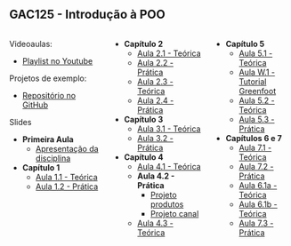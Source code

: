 ## GAC125 - Introdução à POO {.smaller}

::: {.nonincremental .fontsize80}

:::: {.columns}


::: {.column width="35%"}

[Videoaulas]{.alert}: 

- [Playlist no Youtube](https://www.youtube.com/watch?v=Pn49AxSBQ7g&list=PLaPMgEYxCSWep1GK69nOMWPr20zPKRILC)

[Projetos de exemplo]{.alert}: 

- [Repositório no GitHub](https://github.com/orgs/ufla-ipoo/repositories)

[Slides]{.alert} 

- **Primeira Aula**
  - [Apresentação da disciplina](https://docs.google.com/presentation/d/1hUVc3ehaJi41at8c9ExuArAabdJMVnIj-myXAbheDw0/edit?usp=sharing)
- **Capítulo 1**
  - [Aula 1.1 - Teórica](cap1-1.html)
  - [Aula 1.2 - Prática](cap1-2.html)

:::

::: {.column width="35%"}

- **Capítulo 2**
  - [Aula 2.1 - Teórica](cap2-1.html)
  - [Aula 2.2 - Prática](cap2-2.html)
  - [Aula 2.3 - Teórica](cap2-3.html)
  - [Aula 2.4 - Prática](cap2-4.html)
- **Capítulo 3**
  - [Aula 3.1 - Teórica](cap3-1.html)
  - [Aula 3.2 - Prática](cap3-2.html)
- **Capítulo 4**
  - [Aula 4.1 - Teórica](cap4-1.html)
  - **Aula 4.2 - Prática**
    - [Projeto produtos](https://github.com/ufla-ipoo/produtos)
    - [Projeto canal](https://github.com/ufla-ipoo/canal)
  - [Aula 4.3 - Teórica](cap4-3.html)


:::

::: {.column width="30%"}

- **Capítulo 5**
  - [Aula 5.1 - Teórica](cap5-1.html)
  - [Aula W.1 - Tutorial Greenfoot](greenfoot-tutorial.html)
  - [Aula 5.2 - Teórica](cap5-2.html)
  - [Aula 5.3 - Prática](cap5-3.html)
- **Capítulos 6 e 7**
  - [Aula 7.1 - Teórica](https://docs.google.com/presentation/d/1Tx6DKJl0eMEHfVYjmMKt-fN_89a1uRuYMq-O35I1vCE/edit?usp=sharing)
  - [Aula 7.2 - Prática](https://docs.google.com/presentation/d/1Ayf-GJYAVysgOGxv5KU7B1WHHRXqGJTcXZwNgzDnIQU/edit?usp=sharing)
  - [Aula 6.1a - Teórica](https://ufla-ipoo.github.io/ipoo-slides/cap6-1.html)
  - [Aula 6.1b - Teórica](https://docs.google.com/presentation/d/1QZ_yCyAlSF39nkXzpBVt7BCBAp0HYYk6yhUUaLAOZMw/edit?usp=sharing)
  - [Aula 7.3 - Prática](https://docs.google.com/presentation/d/1o2ZLdD2ZC3KnOaSN313rk1eqPxONTF3CKiTYVCq-Yq4/edit?usp=sharing)
:::

::::




:::